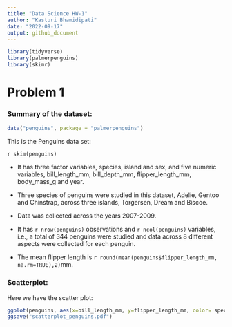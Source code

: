 ```yaml
---
title: "Data Science HW-1"
author: "Kasturi Bhamidipati"
date: "2022-09-17"
output: github_document
---
```


```r
library(tidyverse)
library(palmerpenguins)
library(skimr)
```

# Problem 1

### Summary of the dataset: 

```r
data("penguins", package = "palmerpenguins")
```

This is the Penguins data set: 

`r skim(penguins)`

- It has three factor variables, species, island and sex, and five numeric variables, bill_length_mm, bill_depth_mm, flipper_length_mm, body_mass_g and year. 

- Three species of penguins were studied in this dataset, Adelie, Gentoo and Chinstrap, across three     islands, Torgersen, Dream and Biscoe.

- Data was collected across the years 2007-2009.

- It has `r nrow(penguins)` observations and `r ncol(penguins)` variables, i.e., a total of 344 penguins were studied and data across 8 different aspects were collected for each penguin.

- The mean flipper length is `r round(mean(penguins$flipper_length_mm, na.rm=TRUE),2)`mm. 

### Scatterplot: 

Here we have the scatter plot: 
  
  ```r
ggplot(penguins, aes(x=bill_length_mm, y=flipper_length_mm, color= species))+geom_point()
ggsave("scatterplot_penguins.pdf")
```

